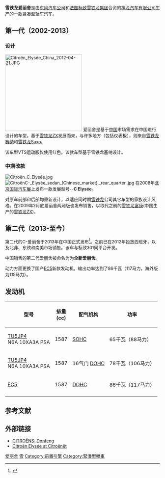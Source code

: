{{Infobox Automobile
| image          =File:Citroën C-Elysée II facelift China 2017-03-24.jpg|270px
| name           = 雪铁龙爱丽舍
| aka            = <!--其他称谓-->
| manufacturer   = [[神龙汽车有限公司|神龙汽车有限公司]]
| parent_company = [[标致雪铁龙集团|标致雪铁龙集团]]
| production     = 2002-至今
| predecessor    = [[雪铁龙ZX|雪铁龙ZX]]
| assembly = {{CHN}}[[湖北省|湖北省]][[武漢市|武漢市]]
| successor      = [[雪铁龙全新爱丽舍|雪铁龙全新爱丽舍]]
| class          = [[緊湊型轎車|緊湊型轎車]]
| layout         = [[前置前驅|前置前驅]]
| platform       = [[标致雪铁龙PF2平台|标致雪铁龙PF2平台]]
| body_style     = 4门 [[轿车|轿车]]<br />5门 [[掀背车|掀背车]]
| engine         = 1.4升 [[汽油发动机|汽油发动机]]<br />1.6升 [[汽油发动机|汽油发动机]]
| transmission   = 5档 手动<br />4档 手自一体
| wheelbase      = {{Convert|2540|mm|in|1|abbr=on}}
| length         = {{Convert|4305|mm|in|1|abbr=on}}
| width          = {{Convert|1707|mm|in|1|abbr=on}}
| height         = {{Convert|1413|mm|in|1|abbr=on}}
| weight         = {{Convert|1125|kg|lb|1|abbr=on}}
| ftrack         = {{Convert|1423|mm|in|1|abbr=on}}
| rtrack         = {{Convert|1424|mm|in|1|abbr=on}}
| fuel_economy   = <!--燃油經濟性-->
| fuel_capacity  = <!--燃料容量-->
| related        = [[雪铁龙ZX|雪铁龙ZX]], [[雪铁龙赛纳|雪铁龙赛纳]]
| similar        = [[雪铁龙凯旋|雪铁龙凯旋]]
| designer       = <!--設計者-->
}}

'''雪铁龙爱丽舍'''是由[[东风汽车公司|东风汽车公司]]和[[法国|法国]][[标致雪铁龙集团|标致雪铁龙集团]]合资的[[神龙汽车有限公司|神龙汽车有限公司]]生产的一款[[紧凑型轿车|紧凑型]][[轿车|轿车]]汽车。

== 第一代（2002-2013） ==
=== 设计 ===
[[File:Citroën_Elysée_China_2012-04-21.JPG|250px]]
爱丽舍是基于[[中国|中国]]市场需求在中国进行设计的车型。基于[[雪铁龙ZX|雪铁龙ZX]]发展而来，与许多地方（包括仪表板），则来自[[雪铁龙赛纳|雪铁龙赛纳]]和[[雪铁龙Saxo|雪铁龙Saxo]]。

该车型VTS运动版仅使用红色。该款车型基于雪铁龙塞纳设计。

===中期改款===
[[File:Citroën_C_Elysée.jpg|thumb]]
[[File:CitroënC-_Elysée_sedan_(Chinese_market),_rear_quarter..jpg|thumb]]
在2008年[[北京国际汽车展|北京国际汽车展]]上发布一款发展型号--'''C Elysée'''。 

对原车前部和后部均重新设计，以适应同时期[[雪铁龙|雪铁龙]]公司其它车型的家族设计风格。在2009年2月底爱丽舍两厢版也发布销售，以取代之前的[[雪铁龙富康|雪铁龙富康]](中国生产的[[雪铁龙ZX|雪铁龙ZX]])。

{{clr}}

== 第二代（2013-至今） ==
{{Infobox Automobile
| image          = [[File:Citroen_C-Elysee_1.6i_2013.jpg|250px]]
| name           = 雪铁龙全新爱丽舍
| aka            = <!--其他称谓-->
| manufacturer   = [[神龙汽车有限公司|神龙汽车有限公司]]
| parent_company = [[标致雪铁龙集团|标致雪铁龙集团]]
| production     = 2013-至今
| predecessor    = [[雪铁龙爱丽舍|雪铁龙爱丽舍]]
| successor      = <!--下一代产品-->
| class          = [[緊湊型轎車|緊湊型轎車]]
| layout         = [[前置前驅|前置前驅]]
| platform       = [[标致雪铁龙PF1平台|标致雪铁龙PF1平台]]
| body_style     = 4门 [[轿车|轿车]]
| engine         = 1.4升 [[汽油发动机|汽油发动机]]<br />1.6升 [[汽油发动机|汽油发动机]]
| transmission   = 5档 手动<br />4档 手自一体
| wheelbase      = {{Convert|2652|mm|in|1|abbr=on}}
| length         = {{Convert|4427|mm|in|1|abbr=on}}
| width          = {{Convert|1748|mm|in|1|abbr=on}}
| height         = {{Convert|1476|mm|in|1|abbr=on}}
| weight         = {{Convert|1150|kg|lb|1|abbr=on}}（手动）<br />{{Convert|1206|kg|lb|1|abbr=on}}（自动）
| ftrack         = <!--前轮间距-->
| rtrack         = <!--后轮间距-->
| fuel_economy   = 6.8升/100公里（手动）<br />7.6升/100公里（自动）
| fuel_capacity  = 53升
| related        = [[标致301|标致301]]
| similar        = [[雪铁龙凯旋|雪铁龙凯旋]]
| designer       = <!--設計者-->
}}
第二代的C-爱丽舍于2013年在中国正式发布<ref>{{cite web |url=http://www.kfz-betrieb.vogel.de/wirtschaft/articles/368601/ |title=Peugeot 301 als Citroën C-Elysee |language=de |publisher=Kfz-betrieb.vogel.de |date= |accessdate=2012-09-29 |archive-date=2019-04-03 |archive-url=https://web.archive.org/web/20190403203443/https://www.kfz-betrieb.vogel.de/wirtschaft/articles/368601/ |dead-url=no }}</ref>。之前已在2012年投放西班牙，以及北非、东欧和南美市场销售。该车与标致301同平台开发。

中国销售的第二代爱丽舍被命名为为'''全新爱丽舍'''。

动力方面更换了国产[[EC5|EC5]]新款发动机，输出功率达到了86千瓦（117马力，海外版为115马力）。

== 发动机 ==
{|class="wikitable" cellpadding="0"  cellspacing="0" style="text-align: center; font-size: 90%;"
|- style="background:#DCDCDC" align="center" valign="middle" 
! 型号 !! 排量<br/>(cc) !! 配气机构 !! 功率 
|-
| [[PSA_TU_engine|TU5JP4]]<br />N6A 10XA3A PSA || 1587 || [[SOHC|SOHC]] || 65千瓦（88马力） 
|-  
| [[PSA_TU_engine|TU5JP4]]<br />N6A 10XA3A PSA || 1587 || 16气门 [[DOHC|DOHC]] || 78千瓦（106马力） 
|-
| [[EC5|EC5]] || 1587 || [[DOHC|DOHC]] || 86千瓦（117马力） 
|-
|}

==参考文献==
{{Reflist}}

==外部链接==
{{Commons category|Citroën Elysée}} 
*[https://web.archive.org/web/20060616205459/http://citroens.citroen1.info/China/dongfeng.htm CITROËNS: Donfeng]
*[http://www.citroenet.org.uk/foreign/china/fukang/elysee.html Citroën Elysée at Citroënët]{{Wayback|url=http://www.citroenet.org.uk/foreign/china/fukang/elysee.html |date=20201104165325 }}

{{Citroën}}

{{DEFAULTSORT:Citroen Elysee}}
[[Category:東風雪鐵龍車款|爱丽舍]]
[[Category:前輪驅動|雪]]
[[Category:前置引擎|Category:前置引擎]]
[[Category:緊湊型轎車|Category:緊湊型轎車]]